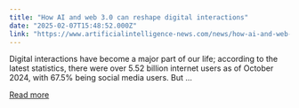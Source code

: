 ```yaml
---
title: "How AI and web 3.0 can reshape digital interactions"
date: "2025-02-07T15:48:52.000Z"
link: "https://www.artificialintelligence-news.com/news/how-ai-and-web-3-0-can-reshape-digital-interactions/"
---
```


Digital interactions have become a major part of our life; according to the latest statistics, there were over 5.52 billion internet users as of October 2024, with 67.5% being social media users. But ...

[Read more](https://www.artificialintelligence-news.com/news/how-ai-and-web-3-0-can-reshape-digital-interactions/)
